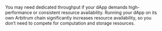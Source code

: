 You may need dedicated throughput if your dApp demands high-performance or consistent resource availability. Running your dApp on its own Arbitrum chain significantly increases resource availability, so you don’t need to compete for computation and storage resources.

